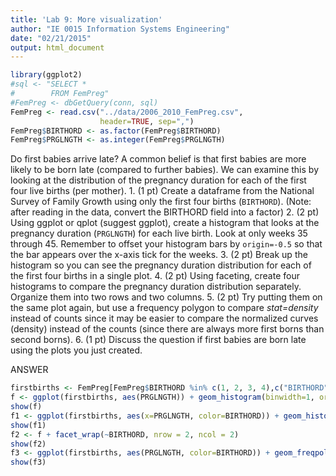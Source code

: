 ```yaml
---
title: 'Lab 9: More visualization'
author: "IE 0015 Information Systems Engineering"
date: "02/21/2015"
output: html_document
---
```

```r
library(ggplot2)
#sql <- "SELECT *
#        FROM FemPreg"
#FemPreg <- dbGetQuery(conn, sql)
FemPreg <- read.csv("../data/2006_2010_FemPreg.csv",
                    header=TRUE, sep=",")
FemPreg$BIRTHORD <- as.factor(FemPreg$BIRTHORD)
FemPreg$PRGLNGTH <- as.integer(FemPreg$PRGLNGTH)
```


Do first babies arrive late?  A common belief is that first babies are more likely to be born late (compared to further babies).  We can examine this by looking at the distribution of the pregnancy duration for each of the first four live births (per mother).
1.  (1 pt) Create a dataframe from the National Survey of Family Growth using only the first four births (`BIRTHORD`). (Note: after reading in the data, convert the BIRTHORD field into a factor)
2.  (2 pt) Using ggplot or qplot (suggest ggplot), create a histogram that looks at the pregnancy duration (`PRGLNGTH`) for each live birth.  Look at only weeks 35 through 45.  Remember to offset your histogram bars by `origin=-0.5` so that the bar appears over the x-axis tick for the weeks.
3.  (2 pt) Break up the histogram so you can see the pregnancy duration distribution for each of the first four births in a single plot.
4.  (2 pt) Using faceting, create four histograms to compare the pregnancy duration distribution separately. Organize them into two rows and two columns.
5.  (2 pt) Try putting them on the same plot again, but use a frequency polygon to compare *stat=density* instead of counts since it may be easier to compare the normalized curves (density) instead of the counts (since there are always more first borns than second borns).
6.  (1 pt) Discuss the question if first babies are born late using the plots you just created.
  
ANSWER

```r
firstbirths <- FemPreg[FemPreg$BIRTHORD %in% c(1, 2, 3, 4),c("BIRTHORD", "PRGLNGTH")]
f <- ggplot(firstbirths, aes(PRGLNGTH)) + geom_histogram(binwidth=1, origin=-0.5, width=0.8) + xlim(35, 45)  + ggtitle("Distribution of pregnancy durations") + xlab("Weeks")
show(f)
f1 <- ggplot(firstbirths, aes(x=PRGLNGTH, color=BIRTHORD)) + geom_histogram(position="dodge", binwidth=1, origin=-0.5, width=0.8) + xlim(35, 45) + ggtitle("Distribution of pregnancy durations by birthorder") + xlab("Weeks")
show(f1)
f2 <- f + facet_wrap(~BIRTHORD, nrow = 2, ncol = 2)
show(f2)
f3 <- ggplot(firstbirths, aes(PRGLNGTH, color=BIRTHORD)) + geom_freqpoly(binwidth=1, origin=-0.5) + xlim(35, 45) + ggtitle("Distribution of pregnancy durations by birthorder") + xlab("Weeks")
show(f3)
```


